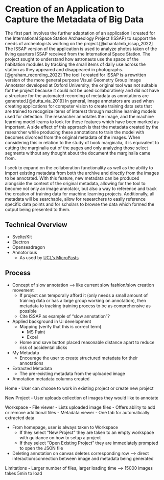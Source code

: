 # Creation of an Application to Capture the Metadata of Big Data

The first part involves the further adaptation of an application I created for the International Space Station Archaeology Project (ISSAP) to support the needs of archeologists working on the project.[@chantalmb_issap_2022] The ISSAP version of the application is used to analyze photos taken of the living quarters ISSAP received from the International Space Station. The project sought to understand how astronauts use the space of the habitation modules by tracking the small items of daily use across the station as they appeared and disappeared in photographs.[@graham_recording_2022] The tool I created for ISSAP is a rewritten version of the more general purpose Visual Geometry Group Image Annotator developed at Oxford University; the original tool was not suitable for the project because it could not be used collaboratively and did not have a structure for the automated recording of metadata as annotations are generated.[@dutta_via_2019] In general, image annotators are used when creating applications for computer vision to create training data sets that are trained to recognize items of interest through machine learning models used for detection. The researcher annotates the image, and the machine learning model learns to look for these features which have been marked as important. A side effect of this approach is that the metadata created by the researcher while producing these annotations to train the model with becomes divorced from the original metadata of the images. When considering this in relation to the study of book marginalia, it is equivalent to cutting the marginalia out of the pages and only analyzing those select segments without any thought about the document the marginalia came from.

I seek to expand on the collaboration functionality as well as the ability to import existing metadata from both the archive and directly from the images to be annotated. With this feature, new metadata can be produced alongside the context of the original metadata, allowing for the tool to become not only an image annotator, but also a way to reference and track the creation of training data for machine learning projects. Additionally, all metadata will be searchable, allow for researchers to easily reference specific data points and for scholars to browse the data which formed the output being presented to them.

## Technical Overview
- Svelte/Kit
- Electron
- Openseadragon
- Annotorious 
  - As used by [UCL's MicroPasts](https://crowdsourced.micropasts.org/)

## Process

- Concept of slow annotation --> like current slow fashion/slow creation movement
  - If project can temporally afford it (only needs a small amount of training data or has a large group working on annotation), then metadata to tracking training process to be as comprehensive as possible
  - Cite ISSAP as example of "slow annotation"?

- Applied background in UI development
  - Mapping (verify that this is correct term)
    - MS Paint
    - Excel
  - Home and save button placed reasonable distance apart to reduce risk of accidental clicks

- My Metadata
  - Encourage the user to create structured metadata for their annotations
- Extracted Metadata
  - The pre-existing metadata from the uploaded image
- Annotation metadata columns created 


Home
- User can choose to work in existing project or create new project

New Project
- User uploads collection of images they would like to annotate

Workspace
- File viewer
  - Lists uploaded image files
  - Offers ability to add or remove additional files
- Metadata viewer
  - One tab for automatically extracted data


- From homepage, user is always taken to Workspace
  - If they select "New Project" they are taken to an empty workspace with guidance on how to setup a project
  - If they select "Open Existing Project" they are immediately prompted to open the JSON file

- Deleting annotation on canvas deletes corresponding row --> direct interaction/connection between image and metadata being generated

Limitations
- Larger number of files, larger loading time --> 15000 images takes 5min to load
